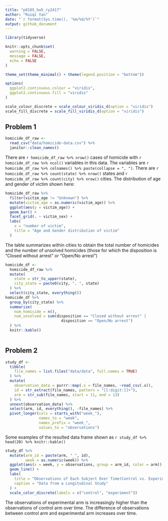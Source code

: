 ```yaml
---
title: "p8105_hw5_ry2417"
author: "Ruiqi Yan"
date: "`r format(Sys.time(), '%m/%d/%Y')`"
output: github_document
---
```


```r
library(tidyverse)

knitr::opts_chunk$set(
  warning = FALSE,
  message = FALSE,
  echo = FALSE
)

theme_set(theme_minimal() + theme(legend.position = "bottom"))

options(
  ggplot2.continuous.colour = "viridis",
  ggplot2.continuous.fill = "viridis"
)

scale_colour_discrete = scale_colour_viridis_d(option = "viridis")
scale_fill_discrete = scale_fill_viridis_d(option = "viridis")
```

## Problem 1

```r
homicide_df_raw <- 
  read_csv("data/homicide-data.csv") %>% 
  janitor::clean_names()
```

There are `r homicide_df_raw %>% nrow()` cases of homicide with `r homicide_df_raw %>% ncol()` variables in this data. The variables are `r homicide_df_raw %>% colnames() %>% paste(collapse = ", ")`. There are `r homicide_df_raw %>% count(state) %>% nrow()` states and `r homicide_df_raw %>% count(city) %>% nrow()` cities. The distribution of age and gender of victim shown here: 

```r
homicide_df_raw %>% 
  filter(victim_age != "Unknown") %>% 
  mutate(victim_age = as.numeric(victim_age)) %>% 
  ggplot(aes(y = victim_age)) +
  geom_bar() +
  facet_grid(. ~ victim_sex) +
  labs(
    x = "number of victim",
    title = "Age and Gender distribution of victim"
  )
```

The table summarizes within cities to obtain the total number of homicides and 
the number of unsolved homicides (those for which the disposition is “Closed without arrest” or “Open/No arrest”)
```r
homicide_df <- 
  homicide_df_raw %>% 
  mutate(
    state = str_to_upper(state),
    city_state = paste0(city, ", ", state)
  ) %>% 
  select(city_state, everything())
homicide_df %>% 
  group_by(city_state) %>% 
  summarize(
    num_homicide = n(),
    num_unsolved = sum(disposition == "Closed without arrest" |
                         disposition == "Open/No arrest")
  ) %>% 
  knitr::kable()
  
```


## Problem 2


```r
study_df <- 
  tibble(
    file_names = list.files("data/data", full.names = TRUE)  
  ) %>% 
  mutate(
    observation_data = purrr::map(.x = file_names, ~read_csv(.x)),
    id = str_extract(file_names, pattern = "[[:digit:]]+"),
    arm = str_sub(file_names, start = 11, end = 13)
  ) %>% 
  unnest(observation_data) %>% 
  select(arm, id, everything(), -file_names) %>% 
  pivot_longer(cols = starts_with("week_"),
               names_to = "week",
               names_prefix = "week_",
               values_to = "observations")


```

Some examples of the resulted data frame shown as 
`r study_df %>% head(20) %>% knitr::kable()`

```r
study_df %>% 
  mutate(arm_id = paste(arm, "_", id),
         week = as.numeric(week)) %>% 
  ggplot(aes(x = week, y = observations, group = arm_id, color = arm)) +
  geom_line() +
  labs(
    title = "Observations of Each Subject Over Time(Control vs. Experiment)",
    caption = "Data from a Longitudinal Study"
  ) +
  scale_color_discrete(labels = c("control", "experiment"))
```

The observations of experimental arm is increasingly higher than the observations of control arm over time.
The difference of observations between control arm and experimental arm increases over time.
